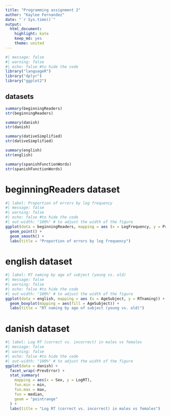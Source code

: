 ```yaml
---
title: "Programming assignment 2"
author: "Kaylee Fernandez"
date: "`r Sys.time()`"
output: 
  html_document:
    highlight: kate
    keep_md: yes
    theme: united
---
```


```r
#| message: false
#| warning: false
#| echo: false #to hide the code
library("languageR")
library("dplyr")
library("ggplot2")
```

## datasets

```r
summary(beginningReaders)
str(beginningReaders)

summary(danish)
str(danish)

summary(dativeSimplified)
str(dativeSimplified)

summary(english)
str(english)

summary(spanishFunctionWords)
str(spanishFunctionWords)
```

# beginningReaders dataset

```r
#| label: Proportion of errors by log frequency 
#| message: false
#| warning: false
#| echo: false #to hide the code
#| out-width: "100%" # to adjust the width of the figure
ggplot(data = beginningReaders, mapping = aes (x = LogFrequency, y = ProportionOfErrors)) +
  geom_point() +
  geom_smooth() +
  labs(title = "Proportion of errors by log frequency")
```

# english dataset

```r
#| label: RT naming by age of subject (young vs. old)
#| message: false
#| warning: false
#| echo: false #to hide the code
#| out-width: "100%" # to adjust the width of the figure
ggplot(data = english, mapping = aes (x = AgeSubject, y = RTnaming)) +
  geom_boxplot(mapping = aes(fill = AgeSubject)) +
  labs(title = "RT naming by age of subject (young vs. old)")
```


# danish dataset

```r
#| label: Log RT (correct vs. incorrect) in males vs females 
#| message: false
#| warning: false
#| echo: false #to hide the code
#| out-width: "100%" # to adjust the width of the figure
ggplot(data = danish) +
  facet_wrap(~PrevError) + 
  stat_summary(
    mapping = aes(x = Sex, y = LogRT),
    fun.min = min,
    fun.max = max,
    fun = median, 
    geom = "pointrange"
  ) +
  labs(title = "Log RT (correct vs. incorrect) in males vs females")
```

